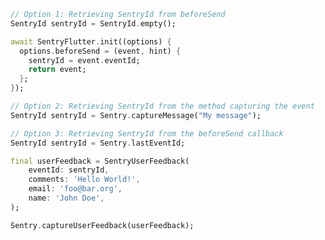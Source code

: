 ```dart
// Option 1: Retrieving SentryId from beforeSend
SentryId sentryId = SentryId.empty();

await SentryFlutter.init((options) {
  options.beforeSend = (event, hint) {
    sentryId = event.eventId;
    return event;
  };
});

// Option 2: Retrieving SentryId from the method capturing the event
SentryId sentryId = Sentry.captureMessage("My message");

// Option 3: Retrieving SentryId from the beforeSend callback
SentryId sentryId = Sentry.lastEventId;

final userFeedback = SentryUserFeedback(
    eventId: sentryId,
    comments: 'Hello World!',
    email: 'foo@bar.org',
    name: 'John Doe',
);

Sentry.captureUserFeedback(userFeedback);
```
